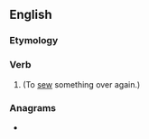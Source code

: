 {{also|re-sew}}
==English==

===Etymology===
{{prefix|en|re|sew}}

===Verb===
{{en-verb|resews|resewing|resewed|resewn}}

# {{alternative spelling of|re-sew|lang=en}} (To [[sew]] something over again.)

===Anagrams===
* {{anagrams|en|Ewers|Weser|ewers|sewer|sweer|weres}}